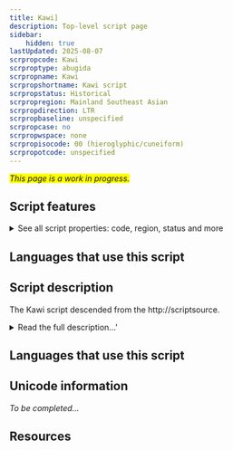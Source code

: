 ```yaml
---
title: Kawi]
description: Top-level script page
sidebar:
    hidden: true
lastUpdated: 2025-08-07
scrpropcode: Kawi
scrproptype: abugida
scrpropname: Kawi
scrpropshortname: Kawi script
scrpropstatus: Historical
scrpropregion: Mainland Southeast Asian
scrpropdirection: LTR
scrpropbaseline: unspecified
scrpropcase: no
scrpropwspace: none
scrpropisocode: 00 (hieroglyphic/cuneiform)
scrpropotcode: unspecified
---
```


<span style='background-color:yellow'>_This page is a work in progress._</span>


## Script features

<details>
<summary> See all script properties: code, region, status and more</summary>
<ScriptInfo />
</details>

## Languages that use this script

<WsList script='Kawi' wsMax='5' />

## Script description

The Kawi script descended from the http://scriptsource.

<details><summary>Read the full description...'</summary>_Not yet available._</details>

## Languages that use this script

<WsList script='Kawi' wsMax='5' />

## Unicode information

_To be completed..._

## Resources

<ScriptResources detailSummary='seemore' />

